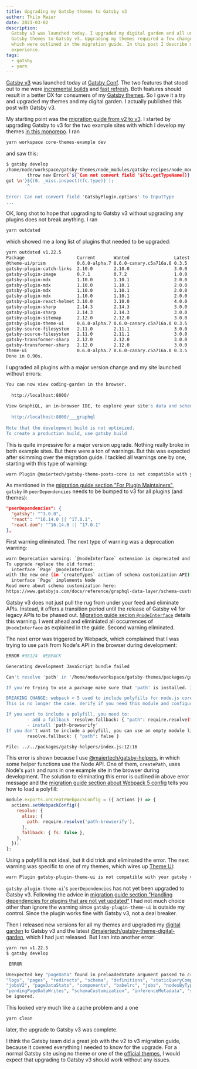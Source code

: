 ```yaml
---
title: Upgrading my Gatsby themes to Gatsby v3
author: Thilo Maier
date: 2021-03-02
description:
  Gatsby v3 was launched today. I upgraded my digital garden and all underlying
  Gatsby themes to Gatsby v3. Upgrading my themes required a few changes, all of
  which were outlined in the migration guide. In this post I describe my upgrade
  experience.
tags:
  - gatsby
  - yarn
---
```


[Gatsby v3](https://www.gatsbyjs.com/docs/reference/release-notes/v3.0/) was
launched today at [Gatsby Conf](https://gatsbyconf.com/). The two features that
stood out to me were
[incremental builds](https://www.gatsbyjs.com/docs/reference/release-notes/v3.0/#incremental-builds-in-oss)
and
[fast refresh](https://www.gatsbyjs.com/docs/reference/release-notes/v3.0/#fast-refresh).
Both features should result in a better DX for consumers of my
[Gatsby themes](https://github.com/maiertech/gatsby-themes). So I gave it a try
and upgraded my themes and my digital garden. I actually published this post
with Gatsby v3.

My starting point was the
[migration guide from v2 to v3](https://www.gatsbyjs.com/docs/reference/release-notes/migrating-from-v2-to-v3/).
I started by upgrading Gatsby to v3 for the two example sites with which I
develop my themes
[in this monorepo](https://github.com/maiertech/gatsby-themes). I ran

```bash
yarn workspace core-themes-example dev
```

and saw this:

```bash
$ gatsby develop
/home/node/workspace/gatsby-themes/node_modules/gatsby-recipes/node_modules/graphql-compose/lib/utils/toInputType.js:100
        throw new Error(`${`Can not convert field '${tc.getTypeName()}.${fieldName}' to InputType` + '\nIt should be ObjectType or InterfaceType, but
got \n'}${(0, _misc.inspect)(fc.type)}`);
        ^

Error: Can not convert field 'GatsbyPlugin.options' to InputType
...
```

OK, long shot to hope that upgrading to Gatsby v3 without upgrading any plugins
does not break anything. I ran

```bash
yarn outdated
```

which showed me a long list of plugins that needed to be upgraded:

```bash
yarn outdated v1.22.5
Package                    Current       Wanted                 Latest Workspace                              Package Type    URL
@theme-ui/prism            0.6.0-alpha.7 0.6.0-canary.c5a716a.0 0.3.5  @maiertech/gatsby-theme-theme-ui       dependencies    https://github.com/system-ui/theme-ui#readme
gatsby-plugin-catch-links  2.10.0        2.10.0                 3.0.0  @maiertech/gatsby-theme-theme-ui       dependencies    https://github.com/gatsbyjs/gatsby/tree/master/packages/gatsby-plugin-catch-links#readme
gatsby-plugin-image        0.7.1         0.7.2                  1.0.0  @maiertech/gatsby-theme-digital-garden dependencies    https://github.com/gatsbyjs/gatsby/tree/master/packages/gatsby-plugin-image#readme
gatsby-plugin-mdx          1.10.0        1.10.1                 2.0.0  core-themes-example                    dependencies    https://github.com/gatsbyjs/gatsby/tree/master/packages/gatsby-plugin-mdx#readme
gatsby-plugin-mdx          1.10.0        1.10.1                 2.0.0  @maiertech/gatsby-theme-digital-garden dependencies    https://github.com/gatsbyjs/gatsby/tree/master/packages/gatsby-plugin-mdx#readme
gatsby-plugin-mdx          1.10.0        1.10.1                 2.0.0  @maiertech/gatsby-theme-pages-core     dependencies    https://github.com/gatsbyjs/gatsby/tree/master/packages/gatsby-plugin-mdx#readme
gatsby-plugin-mdx          1.10.0        1.10.1                 2.0.0  @maiertech/gatsby-theme-posts-core     dependencies    https://github.com/gatsbyjs/gatsby/tree/master/packages/gatsby-plugin-mdx#readme
gatsby-plugin-react-helmet 3.10.0        3.10.0                 4.0.0  @maiertech/gatsby-theme-base           dependencies    https://github.com/gatsbyjs/gatsby/tree/master/packages/gatsby-plugin-react-helmet#readme
gatsby-plugin-sharp        2.14.3        2.14.3                 3.0.0  @maiertech/gatsby-theme-pages-core     dependencies    https://github.com/gatsbyjs/gatsby/tree/master/packages/gatsby-plugin-sharp#readme
gatsby-plugin-sharp        2.14.3        2.14.3                 3.0.0  @maiertech/gatsby-theme-posts-core     dependencies    https://github.com/gatsbyjs/gatsby/tree/master/packages/gatsby-plugin-sharp#readme
gatsby-plugin-sitemap      2.12.0        2.12.0                 3.0.0  @maiertech/gatsby-theme-digital-garden dependencies    https://github.com/gatsbyjs/gatsby/tree/master/packages/gatsby-plugin-sitemap#readme
gatsby-plugin-theme-ui     0.6.0-alpha.7 0.6.0-canary.c5a716a.0 0.3.5  @maiertech/gatsby-theme-theme-ui       dependencies    https://github.com/system-ui/theme-ui#readme
gatsby-source-filesystem   2.11.0        2.11.1                 3.0.0  @maiertech/gatsby-theme-pages-core     dependencies    https://github.com/gatsbyjs/gatsby/tree/master/packages/gatsby-source-filesystem#readme
gatsby-source-filesystem   2.11.0        2.11.1                 3.0.0  @maiertech/gatsby-theme-posts-core     dependencies    https://github.com/gatsbyjs/gatsby/tree/master/packages/gatsby-source-filesystem#readme
gatsby-transformer-sharp   2.12.0        2.12.0                 3.0.0  @maiertech/gatsby-theme-pages-core     dependencies    https://github.com/gatsbyjs/gatsby/tree/master/packages/gatsby-transformer-sharp#readme
gatsby-transformer-sharp   2.12.0        2.12.0                 3.0.0  @maiertech/gatsby-theme-posts-core     dependencies    https://github.com/gatsbyjs/gatsby/tree/master/packages/gatsby-transformer-sharp#readme
theme-ui                   0.6.0-alpha.7 0.6.0-canary.c5a716a.0 0.3.5  @maiertech/gatsby-theme-theme-ui       dependencies    https://github.com/system-ui/theme-ui#readme
Done in 0.90s.
```

I upgraded all plugins with a major version change and my site launched without
errors:

```bash
You can now view coding-garden in the browser.
⠀
  http://localhost:8000/
⠀
View GraphiQL, an in-browser IDE, to explore your site's data and schema
⠀
  http://localhost:8000/___graphql
⠀
Note that the development build is not optimized.
To create a production build, use gatsby build
```

This is quite impressive for a major version upgrade. Nothing really broke in
both example sites. But there were a ton of warnings. But this was expected
after skimming over the migration guide. I tackled all warnings one by one,
starting with this type of warning:

```bash
warn Plugin @maiertech/gatsby-theme-posts-core is not compatible with your gatsby version 3.0.0 - It requires gatsby@^2.24.77
```

As mentioned in the
[migration guide section "For Plugin Maintainers"](https://www.gatsbyjs.com/docs/reference/release-notes/migrating-from-v2-to-v3/#for-plugin-maintainers),
`gatsby` in `peerDependencies` needs to be bumped to v3 for all plugins (and
themes):

```json
"peerDependencies": {
  "gatsby": "^3.0.0",
  "react": "^16.14.0 || ^17.0.1",
  "react-dom": "^16.14.0 || ^17.0.1"
},
```

First warning eliminated. The next type of warning was a deprecation warning:

```bash
warn Deprecation warning: `@nodeInterface` extension is deprecated and will be removed in Gatsby v4. Use interface inheritance instead.
To upgrade replace the old format:
  interface `Page` @nodeInterface
with the new one (in `createTypes` action of schema customization API):
  interface `Page` implements Node
Read more about schema customization here:
https://www.gatsbyjs.com/docs/reference/graphql-data-layer/schema-customization/
```

Gatsby v3 does not just pull the rug from under your feed and eliminate APIs.
Instead, it offers a transition period until the release of Gatsby v4 for legacy
APIs to be phased out.
[Migration guide secion `@nodeInterface`](https://www.gatsbyjs.com/docs/reference/release-notes/migrating-from-v2-to-v3/#nodeinterface)
details this warning. I went ahead and eliminiated all occurrences of
`@nodeInterface` as explained in the guide. Second warning eliminated.

The next error was triggered by Webpack, which complained that I was trying to
use `path` from Node's API in the browser during development:

```bash
ERROR #98124  WEBPACK

Generating development JavaScript bundle failed

Can't resolve 'path' in '/home/node/workspace/gatsby-themes/packages/gatsby-helpers'

If you're trying to use a package make sure that 'path' is installed. If you're trying to use a local file make sure that the path is correct.

BREAKING CHANGE: webpack < 5 used to include polyfills for node.js core modules by default.
This is no longer the case. Verify if you need this module and configure a polyfill for it.

If you want to include a polyfill, you need to:
        - add a fallback 'resolve.fallback: { "path": require.resolve("path-browserify") }'
        - install 'path-browserify'
If you don't want to include a polyfill, you can use an empty module like this:
        resolve.fallback: { "path": false }

File: ../../packages/gatsby-helpers/index.js:12:16
```

This error is shown because I use
[@maiertech/gatsby-helpers](https://github.com/maiertech/gatsby-themes/tree/master/packages/gatsby-helpers),
in which some helper functions use the Node API. One of them, `createPath`, uses
Node's `path` and runs in one example site in the browser during development.
The solution to eliminating this error is outlined in above error message and
the
[migration guide section about Webpack 5 config](https://www.gatsbyjs.com/docs/reference/release-notes/migrating-from-v2-to-v3/#webpack-5-node-configuration-changed-nodefs-nodepath-)
tells you how to load a polyfill:

```js
module.exports.onCreateWebpackConfig = ({ actions }) => {
  actions.setWebpackConfig({
    resolve: {
      alias: {
        path: require.resolve('path-browserify'),
      },
      fallback: { fs: false },
    },
  });
};
```

Using a polyfill is not ideal, but it did trick and eliminated the error. The
next warning was specific to one of my themes, which wires up
[Theme UI](https://theme-ui.com/):

```bash
warn Plugin gatsby-plugin-theme-ui is not compatible with your gatsby version 3.0.0 - It requires gatsby@^2.13.1
```

`gatsby-plugin-theme-ui`'s `peerDependencies` has not yet been upgraded to
Gatsby v3. Following the advice in
[migration guide section "Handling dependencies for plugins that are not yet updated"](https://www.gatsbyjs.com/docs/reference/release-notes/migrating-from-v2-to-v3/#handling-dependencies-for-plugins-that-are-not-yet-updated)
I had not much choice other than ignore the warning since
`gatsby-plugin-theme-ui` is outside my control. Since the plugin works fine with
Gatsby v3, not a deal breaker.

Then I released new versions for all my themes and upgraded my
[digital garden](https://github.com/maiertech/coding-garden) to Gatsby v3 and
the latest
[@maiertech/gatsby-theme-digital-garden](https://github.com/maiertech/gatsby-themes/tree/master/packages/gatsby-theme-digital-garden),
which I had just released. But I ran into another error:

```bash
yarn run v1.22.5
$ gatsby develop

 ERROR

Unexpected key "pageData" found in preloadedState argument passed to createStore. Expected to find one of the known reducer keys instead: "nodes",
"logs", "pages", "redirects", "schema", "definitions", "staticQueryComponents", "status", "webpack", "webpackCompilationHash", "config", "lastAction",
"jobsV2", "pageDataStats", "components", "babelrc", "jobs", "nodesByType", "program", "resolvedNodesCache", "nodesTouched", "flattenedPlugins",
"pendingPageDataWrites", "schemaCustomization", "inferenceMetadata", "staticQueriesByTemplate", "queries", "visitedPages", "html". Unexpected keys will
be ignored.
```

This looked very much like a cache problem and a one

```bash
yarn clean
```

later, the upgrade to Gatsby v3 was complete.

I think the Gatsby team did a great job with the v2 to v3 migration guide,
because it covered everything I needed to know for the upgrade. For a normal
Gatsby site using no theme or one of the
[official themes](https://github.com/gatsbyjs/themes), I would expect that
upgrading to Gatsby v3 should work without any issues.
